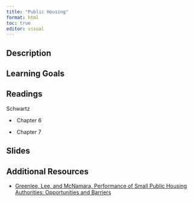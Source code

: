 ```yaml
---
title: "Public Housing"
format: html
toc: true
editor: visual
---
```


## Description

## Learning Goals

## Readings

Schwartz

-    Chapter 6

-    Chapter 7

## Slides

## Additional Resources

-   [Greenlee, Lee, and McNamara, Performance of Small Public Housing Authorities: Opportunities and Barriers](https://www.jstor.org/stable/26524883?seq=1#metadata_info_tab_contents)
